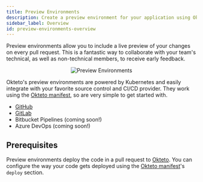 ```yaml
---
title: Preview Environments
description: Create a preview environment for your application using Okteto
sidebar_label: Overview
id: preview-environments-overview
---
```



Preview environments allow you to include a live preview of your changes on every pull request. This is a fantastic way to collaborate with your team's technical, as well as non-technical members, to receive early feedback.

<p align="center"><Image src="/docs/manage-app/preview-environments/images/preview-environments.png" alt="Preview Environments" /></p>

Okteto's preview environments are powered by Kubernetes and easily integrate with your favorite source control and CI/CD provider. They work using the [Okteto manifest](deploy/using-the-cli.mdx#okteto-manifest), so are very simple to get started with.
- [GitHub](configure-github.mdx)
- [GitLab](configure-gitlab.mdx)
- Bitbucket Pipelines (coming soon!)
- Azure DevOps (coming soon!)

## Prerequisites

Preview environments deploy the code in a pull request to [Okteto](index). You can configure the way your code gets deployed using the [Okteto manifest](deploy/using-the-cli.mdx#okteto-manifest)'s `deploy` section.
